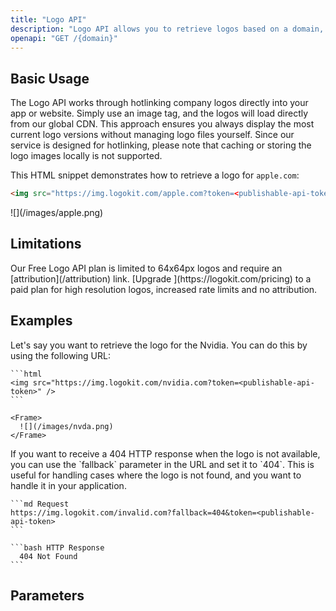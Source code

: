 ```yaml
---
title: "Logo API"
description: "Logo API allows you to retrieve logos based on a domain, providing both high-quality images and fallback options when a logo is not available."
openapi: "GET /{domain}"
---
```


## Basic Usage

The Logo API works through hotlinking company logos directly into your app or website. Simply use an image tag, and the logos will load directly from our global CDN. This approach ensures you always display the most current logo versions without managing logo files yourself. Since our service is designed for hotlinking, please note that caching or storing the logo images locally is not supported.

This HTML snippet demonstrates how to retrieve a logo for `apple.com`:

```html
<img src="https://img.logokit.com/apple.com?token=<publishable-api-token>" />
```

<Frame>![](/images/apple.png)</Frame>

## Limitations

<Info>
  Our Free Logo API plan is limited to 64x64px logos and require an
  [attribution](/attribution) link. [Upgrade ](https://logokit.com/pricing) to a
  paid plan for high resolution logos, increased rate limits and no attribution.
</Info>

## Examples

<AccordionGroup>
  <Accordion title="Retrieve logo for Nvidia">
    Let's say you want to retrieve the logo for the Nvidia. You can
    do this by using the following URL:

    ```html
    <img src="https://img.logokit.com/nvidia.com?token=<publishable-api-token>" />
    ```

    <Frame>
      ![](/images/nvda.png)
    </Frame>

  </Accordion>
  <Accordion title="Get 404 HTTP response for non-existent logo">
    If you want to receive a 404 HTTP response when the logo is not available, you can
    use the `fallback` parameter in the URL and set it to `404`. This is useful for
    handling cases where the logo is not found, and you want to handle it in your
    application.

    ```md Request
    https://img.logokit.com/invalid.com?fallback=404&token=<publishable-api-token>
    ```

    ```bash HTTP Response
      404 Not Found
    ```

  </Accordion>
</AccordionGroup>

## Parameters
